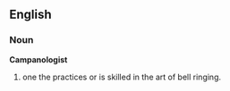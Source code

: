 ==English==
===Noun===
'''Campanologist''' 
#one the practices or is skilled in the art of bell ringing.